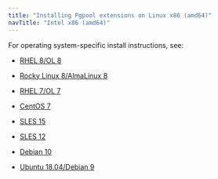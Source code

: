 ```yaml
---
title: "Installing Pgpool extensions on Linux x86 (amd64)"
navTitle: "Intel x86 (amd64)"
---
```


For operating system-specific install instructions, see:

  - [RHEL 8/OL 8](01_pgpoolext_rhel8_x86)

  - [Rocky Linux 8/AlmaLinux 8](02_pgpoolext_other_linux8_x86)
  - [RHEL 7/OL 7](03_pgpoolext_rhel7_x86)
  - [CentOS 7](04_pgpoolext_centos7_x86)
  - [SLES 15](05_pgpoolext_sles15_x86)
  - [SLES 12](06_pgpoolext_sles12_x86)
  - [Debian 10](07_pgpoolext_ubuntu20_deb10_x86)
  - [Ubuntu 18.04/Debian 9](08_pgpoolext_ubuntu18_deb9_x86)

